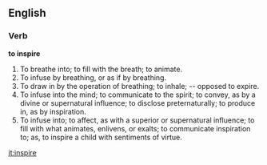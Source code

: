 ==English==

===Verb===

'''to inspire'''

#To breathe into; to fill with the breath; to animate.
#To infuse by breathing, or as if by breathing.
#To draw in by the operation of breathing; to inhale; -- opposed to expire.
#To infuse into the mind; to communicate to the spirit; to convey, as by a divine or supernatural influence; to disclose preternaturally; to produce in, as by inspiration.
#To infuse into; to affect, as with a superior or supernatural influence; to fill with what animates, enlivens, or exalts; to communicate inspiration to; as, to inspire a child with sentiments of virtue.

[[it:inspire]]